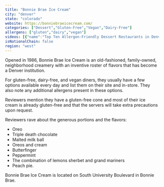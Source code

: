 ```yaml
---
title: "Bonnie Brae Ice Cream"
city: "denver"
state: "colorado"
website: https://bonniebraeicecream.com/
categories: ["Dessert","Gluten-Free","Vegan","Dairy-Free"]
allergens: ["gluten","dairy","vegan"]
videos: [{"name":"Top Ten Allergen-Friendly Dessert Restaurants in Denver, Colorado","url":"https://www.youtube.com/watch?v=Th-vTHuyUG0"}]
isNationalChain: false
region: "west"
---
```

Opened in 1986, Bonnie Brae Ice Cream is an old-fashioned, family-owned, neighborhood creamery with an inventive roster of flavors that has become a Denver institution.

For gluten-free, dairy-free, and vegan diners, they usually have a few options available every day and list them on their site and in-store. They also note any additional allergens present in these options.

Reviewers mention they have a gluten-free cone and most of their ice cream is already gluten-free and that the servers will take extra precautions upon request.

Reviewers rave about the generous portions and the flavors:
* Oreo
* Triple death chocolate
* Malted milk ball
* Oreos and cream
* Butterfinger
* Peppermint
* The combination of lemons sherbet and grand mariners
* Peach pie.

Bonnie Brae Ice Cream is located on South University Boulevard in Bonnie Brae.
